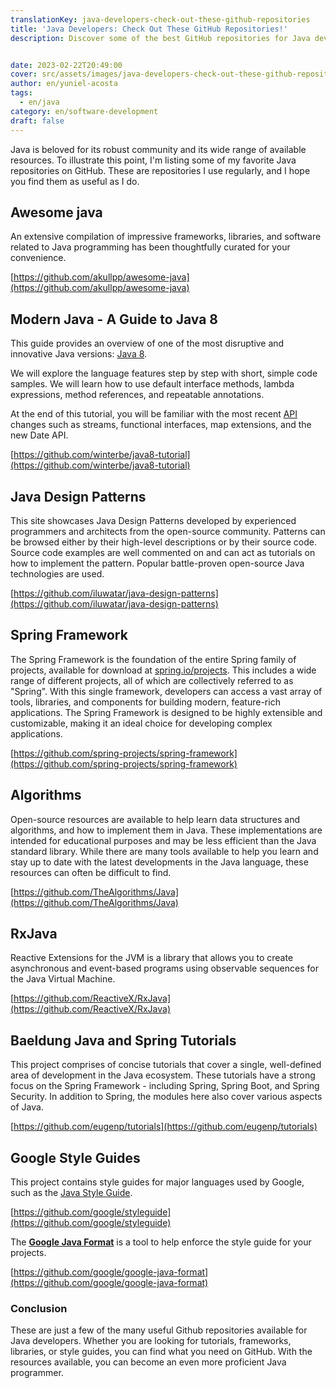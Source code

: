 ```yaml
---
translationKey: java-developers-check-out-these-github-repositories
title: 'Java Developers: Check Out These GitHub Repositories!'
description: Discover some of the best GitHub repositories for Java developers in this article. Learn about data structures, algorithms, Spring framework, coding style tools and more to enhance your skills.


date: 2023-02-22T20:49:00
cover: src/assets/images/java-developers-check-out-these-github-repositories-.png
author: en/yuniel-acosta
tags:
  - en/java
category: en/software-development
draft: false
---
```


Java is beloved for its robust community and its wide range of available resources. To illustrate this point, I'm listing some of my favorite Java repositories on GitHub. These are repositories I use regularly, and I hope you find them as useful as I do.

## Awesome java

An extensive compilation of impressive frameworks, libraries, and software related to Java programming has been thoughtfully curated for your convenience.

[https://github.com/akullpp/awesome-java](https://github.com/akullpp/awesome-java)

## Modern Java - A Guide to Java 8

This guide provides an overview of one of the most disruptive and innovative Java versions: [Java 8](https://www.oracle.com/java/technologies/javase/javase8-archive-downloads.html).

We will explore the language features step by step with short, simple code samples. We will learn how to use default interface methods, lambda expressions, method references, and repeatable annotations.

At the end of this tutorial, you will be familiar with the most recent [API](https://docs.oracle.com/javase/8/docs/api/) changes such as streams, functional interfaces, map extensions, and the new Date API.

[https://github.com/winterbe/java8-tutorial](https://github.com/winterbe/java8-tutorial)

## Java Design Patterns

This site showcases Java Design Patterns developed by experienced programmers and architects from the open-source community. Patterns can be browsed either by their high-level descriptions or by their source code. Source code examples are well commented on and can act as tutorials on how to implement the pattern. Popular battle-proven open-source Java technologies are used.

[https://github.com/iluwatar/java-design-patterns](https://github.com/iluwatar/java-design-patterns)

## Spring Framework

The Spring Framework is the foundation of the entire Spring family of projects, available for download at [spring.io/projects](https://spring.io/projects). This includes a wide range of different projects, all of which are collectively referred to as "Spring". With this single framework, developers can access a vast array of tools, libraries, and components for building modern, feature-rich applications. The Spring Framework is designed to be highly extensible and customizable, making it an ideal choice for developing complex applications.

[https://github.com/spring-projects/spring-framework](https://github.com/spring-projects/spring-framework)

## Algorithms

Open-source resources are available to help learn data structures and algorithms, and how to implement them in Java. These implementations are intended for educational purposes and may be less efficient than the Java standard library. While there are many tools available to help you learn and stay up to date with the latest developments in the Java language, these resources can often be difficult to find.

[https://github.com/TheAlgorithms/Java](https://github.com/TheAlgorithms/Java)

## RxJava

Reactive Extensions for the JVM is a library that allows you to create asynchronous and event-based programs using observable sequences for the Java Virtual Machine.

[https://github.com/ReactiveX/RxJava](https://github.com/ReactiveX/RxJava)

## Baeldung Java and Spring Tutorials

This project comprises of concise tutorials that cover a single, well-defined area of development in the Java ecosystem. These tutorials have a strong focus on the Spring Framework - including Spring, Spring Boot, and Spring Security. In addition to Spring, the modules here also cover various aspects of Java.

[https://github.com/eugenp/tutorials](https://github.com/eugenp/tutorials)

## Google Style Guides

This project contains style guides for major languages used by Google, such as the [Java Style Guide](https://google.github.io/styleguide/javaguide.html).

[https://github.com/google/styleguide](https://github.com/google/styleguide)

The **[Google Java Format](https://github.com/google/google-java-format)** is a tool to help enforce the style guide for your projects.

[https://github.com/google/google-java-format](https://github.com/google/google-java-format)

### Conclusion

These are just a few of the many useful Github repositories available for Java developers. Whether you are looking for tutorials, frameworks, libraries, or style guides, you can find what you need on GitHub. With the resources available, you can become an even more proficient Java programmer.
